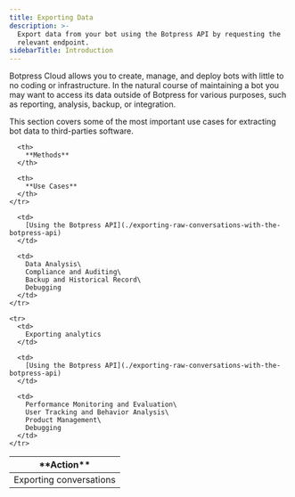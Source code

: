 ```yaml
---
title: Exporting Data
description: >-
  Export data from your bot using the Botpress API by requesting the
  relevant endpoint.
sidebarTitle: Introduction
---
```


Botpress Cloud allows you to create, manage, and deploy bots with little to no coding or infrastructure. In the natural course of maintaining a bot you may want to access its data outside of Botpress for various purposes, such as reporting, analysis, backup, or integration.

This section covers some of the most important use cases for extracting bot data to third-parties software.

<table>
  <thead>
    <tr>
      <th>
        **Action**
      </th>

      <th>
        **Methods**
      </th>

      <th>
        **Use Cases**
      </th>
    </tr>
  </thead>

  <tbody>
    <tr>
      <td>
        Exporting conversations
      </td>

      <td>
        [Using the Botpress API](./exporting-raw-conversations-with-the-botpress-api)
      </td>

      <td>
        Data Analysis\
        Compliance and Auditing\
        Backup and Historical Record\
        Debugging
      </td>
    </tr>

    <tr>
      <td>
        Exporting analytics
      </td>

      <td>
        [Using the Botpress API](./exporting-raw-conversations-with-the-botpress-api)
      </td>

      <td>
        Performance Monitoring and Evaluation\
        User Tracking and Behavior Analysis\
        Product Management\
        Debugging
      </td>
    </tr>
  </tbody>
</table>
